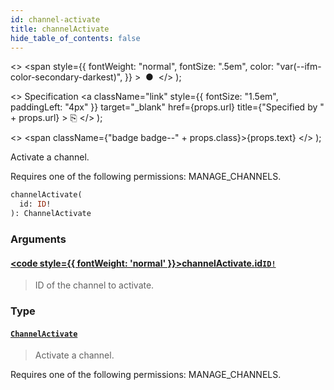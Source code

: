 ```yaml
---
id: channel-activate
title: channelActivate
hide_table_of_contents: false
---
```


  <>
    <span
      style={{
        fontWeight: "normal",
        fontSize: ".5em",
        color: "var(--ifm-color-secondary-darkest)",
      }}
    >
      &nbsp;●&nbsp;
    </span>
  </>
);

  <>
    Specification
    <a
      className="link"
      style={{ fontSize: "1.5em", paddingLeft: "4px" }}
      target="\_blank"
      href={props.url}
      title={"Specified by " + props.url}
    >
      ⎘
    </a>
  </>
);

  <>
    <span className={"badge badge--" + props.class}>{props.text}</span>
  </>
);

Activate a channel.

Requires one of the following permissions: MANAGE_CHANNELS.

```graphql
channelActivate(
  id: ID!
): ChannelActivate
```

### Arguments

#### [<code style={{ fontWeight: 'normal' }}>channelActivate.<b>id</b></code>](#)<Bullet />[`ID!`](../../api-reference/miscellaneous/scalars/id) <Badge class="secondary" text="non-null"/> <Badge class="secondary" text="scalar"/> <Badge class="secondary" text="miscellaneous"/>

> ID of the channel to activate.

### Type

#### [`ChannelActivate`](../../api-reference/channels/objects/channel-activate) <Badge class="secondary" text="object"/> <Badge class="secondary" text="channels"/>

> Activate a channel.

Requires one of the following permissions: MANAGE_CHANNELS.

>

